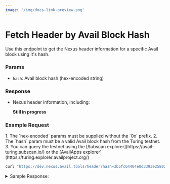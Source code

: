 ```yaml
---
image: '/img/docs-link-preview.png'
---
```



# Fetch Header by Avail Block Hash

Use this endpoint to get the Nexus header information for a specific Avail block using it's hash.

### Params

- `hash`: Avail block hash (hex-encoded string)

### Response

- Nexus header information, including:

    **Still in progress**

### Example Request

<Callout type="info">
1. The `hex-encoded` params must be supplied without the `0x` prefix.
2. The `hash` param must be a valid Avail block hash from the Turing testnet.
3. You can query the testnet using the [Subscan explorer](https://avail-turing.subscan.io/) or the [AvailApps explorer](https://turing.explorer.availproject.org/)
</Callout>

```bash filename="CURL"
curl "https://dev.nexus.avail.tools/header?hash=3b5fc64404e0d3393e25802c4e77eaceb7386b4c1f27a14beb529199076c0067"
```

<details className="border p-3 rounded-md bg-[#EFF6FF]">
<summary> Sample Response:</summary>

```json
{
    "parent_hash":
    [14,73,84,96,17,76,228,61,117,13,47,98,237,207,41,228,42,123,230,50,227,200,6,194,165,158,90,124,212,5,101,46],

    "prev_state_root":
    [172,116,232,187,231,149,109,191,98,93,222,199,59,197,230,134,178,175,223,13,51,75,136,250,169,223,215,161,186,249,241,90],
    
    "state_root":
    [172,116,232,187,231,149,109,191,98,93,222,199,59,197,230,134,178,175,223,13,51,75,136,250,169,223,215,161,186,249,241,90],
    
    "tx_root":
    [110,52,11,156,255,179,122,152,156,165,68,230,187,120,10,44,120,144,29,63,179,55,56,118,133,17,163,6,23,175,160,29],
    
    "avail_header_hash":
    [59,95,198,68,4,224,211,57,62,37,128,44,78,119,234,206,183,56,107,76,31,39,161,75,235,82,145,153,7,108,0,103],
    
    "number":301231}
```
</details>
